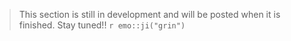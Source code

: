 
> This section is still in development and will be posted when it is finished.
Stay tuned!! `r emo::ji("grin")`
